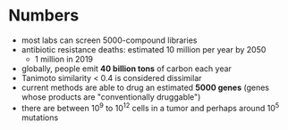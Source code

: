 # Numbers

- most labs can screen 5000-compound libraries
- antibiotic resistance deaths: estimated 10 million per year by 2050
  - 1 million in 2019
- globally, people emit **40 billion tons** of carbon each year
- Tanimoto similarity < 0.4 is considered dissimilar
- current methods are able to drug an estimated **5000 genes** (genes whose products are "conventionally druggable")
- there are between $10^9$ to $10^{12}$ cells in a tumor and perhaps around $10^5$ mutations